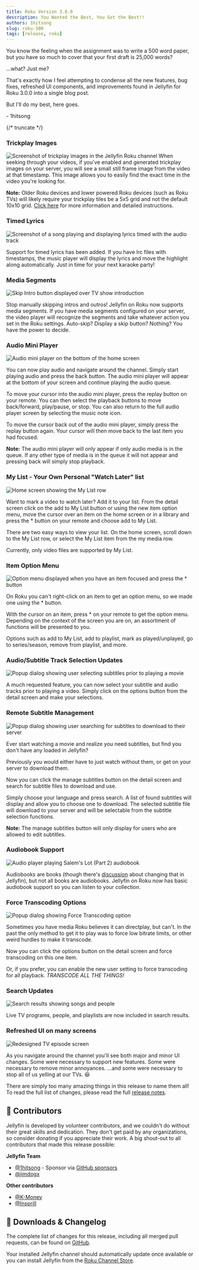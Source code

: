 ```yaml
---
title: Roku Version 3.0.0
description: You Wanted the Best, You Got the Best!!
authors: 1hitsong
slug: roku-300
tags: [release, roku]
---
```


You know the feeling when the assignment was to write a 500 word paper, but you have so much to cover that your first draft is 25,000 words?

...what? Just me?

That's exactly how I feel attempting to condense all the new features, bug fixes, refreshed UI components, and improvements found in Jellyfin for Roku 3.0.0 into a single blog post.

But I'll do my best, here goes.

\- 1hitsong

{/* truncate */}

### Trickplay Images

![Screenshot of trickplay images in the Jellyfin Roku channel](./trickplay.jpg)
When seeking through your videos, if you've enabled and generated trickplay images on your server, you will see a small still frame image from the video at that timestamp. This image allows you to easily find the exact time in the video you're looking for.

**Note:** Older Roku devices and lower powered Roku devices (such as Roku TVs) will likely require your trickplay tiles be a 5x5 grid and not the default 10x10 grid. [Click here](https://github.com/jellyfin/jellyfin-roku/issues/14) for more information and detailed instructions.

### Timed Lyrics

![Screenshot of a song playing and displaying lyrics timed with the audio track](./timedLyrics.jpg)

Support for timed lyrics has been added. If you have lrc files with timestamps, the music player will display the lyrics and move the highlight along automatically. Just in time for your next karaoke party!

### Media Segments

![Skip Intro button displayed over TV show introduction](./skipIntro.jpg)

Stop manually skipping intros and outros! Jellyfin on Roku now supports media segments. If you have media segments configured on your server, the video player will recognize the segments and take whatever action you set in the Roku settings. Auto-skip? Display a skip button? Nothing? You have the power to decide.

### Audio Mini Player

![Audio mini player on the bottom of the home screen](./audioMiniPlayer.jpg)

You can now play audio and navigate around the channel. Simply start playing audio and press the back button. The audio mini player will appear at the bottom of your screen and continue playing the audio queue.

To move your cursor into the audio mini player, press the replay button on your remote. You can then select the playback buttons to move back/forward, play/pause, or stop. You can also return to the full audio player screen by selecting the music note icon.

To move the cursor back out of the audio mini player, simply press the replay button again. Your cursor will then move back to the last item you had focused.

**Note:** The audio mini player will only appear if only audio media is in the queue. If any other type of media is in the queue it will not appear and pressing back will simply stop playback.

### My List - Your Own Personal \"Watch Later\" list

![Home screen showing the My List row](./myList.jpg)

Want to mark a video to watch later? Add it to your list. From the detail screen click on the add to My List button or using the new item option menu, move the cursor over an item on the home screen or in a library and press the \* button on your remote and choose add to My List.

There are two easy ways to view your list. On the home screen, scroll down to the My List row, or select the My List item from the my media row.

Currently, only video files are supported by My List.

### Item Option Menu

![Option menu displayed when you have an item focused and press the * button](./itemOptionMenu.jpg)

On Roku you can't right-click on an item to get an option menu, so we made one using the \* button.

With the cursor on an item, press \* on your remote to get the option menu. Depending on the context of the screen you are on, an assortment of functions will be presented to you.

Options such as add to My List, add to playlist, mark as played/unplayed, go to series/season, remove from playlist, and more.

### Audio/Subtitle Track Selection Updates

![Popup dialog showing user selecting subtitles prior to playing a movie](./selectSubtitles.jpg)

A much requested feature, you can now select your subtitle and audio tracks prior to playing a video. Simply click on the options button from the detail screen and make your selections.

### Remote Subtitle Management

![Popup dialog showing user searching for subtitles to download to their server](./remoteSubtitles.jpg)

Ever start watching a movie and realize you need subtitles, but find you don't have any loaded in Jellyfin?

Previously you would either have to just watch without them, or get on your server to download them.

Now you can click the manage subtitles button on the detail screen and search for subtitle files to download and use.

Simply choose your language and press search. A list of found subtitles will display and allow you to choose one to download. The selected subtitle file will download to your server and will be selectable from the subtitle selection functions.

**Note:** The manage subtitles button will only display for users who are allowed to edit subtitles.

### Audiobook Support

![Audio player playing Salem's Lot (Part 2) audiobook](./audioBook.jpg)

Audiobooks are books (though there's [discussion](https://github.com/jellyfin/jellyfin-meta/discussions/87) about changing that in Jellyfin), but not all books are audiobooks. Jellyfin on Roku now has basic audiobook support so you can listen to your collection.

### Force Transcoding Options

![Popup dialog showing Force Transcoding option](./forceTranscoding.jpg)

Sometimes you have media Roku believes it can directplay, but can't. In the past the only method to get it to play was to force low bitrate limits, or other weird hurdles to make it transcode.

Now you can click the options button on the detail screen and force transcoding on this one item.

Or, if you prefer, you can enable the new user setting to force transcoding for all playback. _TRANSCODE ALL THE THINGS!_

### Search Updates

![Search results showing songs and people](./searchUpdates.jpg)

Live TV programs, people, and playlists are now included in search results.

### Refreshed UI on many screens

![Redesigned TV episode screen](./refreshedUI.jpg)

As you navigate around the channel you'll see both major and minor UI changes. Some were necessary to support new features. Some were necessary to remove minor annoyances. ...and some were necessary to stop all of us yelling at our TVs. 😆

There are simply too many amazing things in this release to name them all! To read the full list of changes, please read the full [release notes](https://github.com/jellyfin/jellyfin-roku/releases/tag/3.0.0).

## 👥 Contributors

Jellyfin is developed by volunteer contributors, and we couldn't do without their great skills and dedication.
They don't get paid by any organizations, so consider donating if you appreciate their work.
A big shout-out to all contributors that made this release possible:

**Jellyfin Team**

- [@1hitsong](https://github.com/1hitsong) - Sponsor via [GitHub sponsors](https://github.com/sponsors/1hitsong)
- [@jimdogx](https://github.com/jimdogx)

**Other contributors**

- [@K-Money](https://github.com/K-Money)
- [@Insprill](https://github.com/Insprill)

## 💾 Downloads & Changelog

The complete list of changes for this release, including all merged pull requests, can be found on
[GitHub](https://github.com/jellyfin/jellyfin-roku/releases/tag/3.0.0).

Your installed Jellyfin channel should automatically update once available or you can install Jellyfin
from the [Roku Channel Store](https://channelstore.roku.com/en-ca/details/4d9e526a7d972d4decf98ea6a84000f7:c617f4902629cc0bd1e1411db1775cf3/jellyfin).
